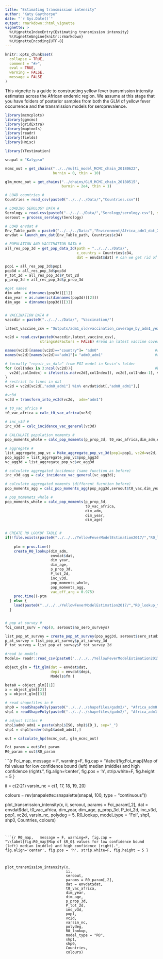 ```yaml
---
title: "Estimating transmission intensity"
author: "Katy Gaythorpe"
date: "`r Sys.Date()`"
output: rmarkdown::html_vignette
vignette: >
  %\VignetteIndexEntry{Estimating transmission intensity}
  %\VignetteEngine{knitr::rmarkdown}
  %\VignetteEncoding{UTF-8}
---
```


```r
knitr::opts_chunk$set(
  collapse = TRUE,
  comment = "#>",
  eval = TRUE,
  warning = FALSE,
  message = FALSE
)
```

This vignette is a guide to constructing yellow fever transmission intensity estimates across the African endemic region. We assume at this stage that you have folders of posterior samples from both the GLM of yellow fever occurrence and the transmission models for seroprevalence.

```r
library(mcmcplots)
library(ggmcmc)
library(gridExtra)
library(maptools)
library(readr)
library(fields)
library(Hmisc)

library(YFestimation)

snapal = "Kalypso"

mcmc_out = get_chains("../../multi_model_MCMC_chain_20180622", 
                      burnin = 0, thin = 10)

glm_mcmc_out = get_chains("../chains/GLM_MCMC_chain_20180515", 
                          burnin = 2e4, thin = 1)

```

```r

# LOAD countries #
Countries = read_csv(paste0("../../../Data/","Countries.csv"))

# LOADING SEROLOGY DATA #
Serology = read.csv(paste0("../../../Data/","Serology/serology.csv"), stringsAsFactors = FALSE)
seroout = process_serology(Serology)

# LOAD envdat #
Env_Table_path = paste0("../../../Data/","Environment/Africa_adm1_dat_2017.csv") #this file is adapted by hand to have latest outbreaks
envdat = launch_env_dat(Env_Table_path, Countries$c34)

# POPULATION AND VACCINATION DATA #
all_res_pop_3d = get_pop_data_3d(path = "../../../Data/", 
                                 c_country = Countries$c34, 
                                 dat = envdat$dat) # can we get rid of envdat dependency?

pop1 = all_res_pop_3d$pop1                           
pop3d = all_res_pop_3d$pop3d                               
P_tot_2d = all_res_pop_3d$P_tot_2d                                   
p_prop_3d = all_res_pop_3d$p_prop_3d                                

#get names
dim_adm  = dimnames(pop3d)[[1]]
dim_year = as.numeric(dimnames(pop3d)[[2]])
dim_age  = dimnames(pop3d)[[3]]


# VACCINATION DATA #
vaccdir = paste0("../../../Data/", "Vaccination/")

latest_vaccine_csv = "Outputs/adm1_old/vaccination_coverage_by_adm1_year_age_base_skew0.csv"   #updated at end of 2017

vc2d = read.csv(paste0(vaccdir,latest_vaccine_csv), 
                stringsAsFactors = FALSE) #read in latest vaccine coverage estimates

names(vc2d)[names(vc2d)=="country"]= "adm0"                          #rename countries as adm0
names(vc2d)[names(vc2d)=="adm1"]= "adm0_adm1"                        #renames adm1 as adm0_adm1

# formally "repair_vc_data" from FOI model in Kevin's folder
for (colIndex in 3:ncol(vc2d)){                                      #before 1995, we have NA values for those aged >75
  vc2d[,colIndex] = ifelse(is.na(vc2d[,colIndex]), vc2d[,colIndex-1], vc2d[,colIndex])
}
# restrict to lines in dat
vc2d = vc2d[vc2d[,"adm0_adm1"] %in% envdat$dat[,"adm0_adm1"],]

#vc3d
vc3d = transform_into_vc3d(vc2d,  adm="adm1")

# t0_vac_africa #
t0_vac_africa = calc_t0_vac_africa(vc3d)

# inc_v3d #
inc_v3d = calc_incidence_vac_general(vc3d)
    
# CALCULATE population moments #
pop_moments_whole = calc_pop_moments(p_prop_3d, t0_vac_africa,dim_adm,dim_year,dim_age)

# aggregate #
list_aggregate_pop_vc = Make_aggregate_pop_vc_3d(pop1=pop1, vc2d=vc2d, sero_studies=seroout$sero_studies, adm1s=seroout$adm1s)
pop_agg3d = list_aggregate_pop_vc$pop_agg3d
vc_agg3d = list_aggregate_pop_vc$vc_agg3d

# calculate aggregated incidence (same function as before)
inc_v3d_agg = calc_incidence_vac_general(vc_agg3d);

# calculate aggregated moments (different fucntion before)
pop_moments_agg = calc_pop_moments_agg(pop_agg3d,seroout$t0_vac,dim_year,seroout$study_years)

# pop_momenets_whole #
pop_moments_whole = calc_pop_moments(p_prop_3d, 
                                     t0_vac_africa,
                                     dim_adm,
                                     dim_year,
                                     dim_age)
    

# CREATE R0 LOOKUP TABLE #
if(!file.exists(paste0("../../../YellowFeverModelEstimation2017/","R0_lookup_table.Rdata") )){
    
    ptm = proc.time()
    create_R0_lookup(dim_adm, 
                     envdat$dat, 
                     dim_year,
                     dim_age,
                     p_prop_3d,
                     P_tot_2d,
                     inc_v3d,
                     pop_moments_whole,
                     pop_moments_agg, 
                     vac_eff_arg = 0.975)
    proc.time()-ptm
  } else {
    load(paste0("../../../YellowFeverModelEstimation2017/","R0_lookup_table.Rdata") )
  }


# pop at survey #
foi_const_surv = rep(0, seroout$no_sero_surveys)

list_pop_at_survey = create_pop_at_survey(pop_agg3d, seroout$sero_studies, dim_year)
p_at_survey = list_pop_at_survey$p_at_survey_3d
P_tot_survey = list_pop_at_survey$P_tot_survey_2d

#read in models
Models= readr::read_csv(paste0("../../../YellowFeverModelEstimation2017/","Models.csv" ) ) 

object_glm = fit_glm(dat = envdat$dat, 
                     depi = envdat$depi, 
                     Models$fm )  

beta0 = object_glm[[1]]
x = object_glm[[2]]
y = object_glm[[3]]

# read shapefiles in #
shp0 = readShapePoly(paste0("../../../shapefiles/gadm2/", "Africa_adm0.shp")) #if gadm2
shp1 = readShapePoly(paste0("../../../shapefiles/gadm2/", "Africa_adm1.shp"))

# adjust titles #
shp1$adm0_adm1 = paste(shp1$ISO, shp1$ID_1, sep="_")
shp1 = shp1[order(shp1$adm0_adm1),]


```


```r

out = calculate_hpd(mcmc_out, glm_mcmc_out)

Foi_param = out$Foi_param
R0_param = out$R0_param

```


```{r Foi_map,  message = F, warning=F, fig.cap = "\\label{fig:Foi_map}Map of foi values for low confidence bound (left) median (middle) and high confidence (right).", fig.align='center', fig.pos = 'h', strip.white=F, fig.height = 5 }

ii = c(2:21)
varsin_nc = c(1, 17, 18, 19, 20) 

colours = rev(snapalette::snapalette(snapal, 100, type = "continuous"))

plot_transmission_intensity(x,
                            ii,
                            seroout,
                            params = Foi_param[,2],
                            dat = envdat$dat,
                            t0_vac_africa,
                            dim_year,
                            dim_age,
                            p_prop_3d,
                            P_tot_2d,
                            inc_v3d,
                            pop1,
                            vc2d,
                            varsin_nc,
                            polydeg = 5,
                            R0_lookup,
                            model_type = "Foi",
                            shp1,
                            shp0,
                            Countries,
                            colours)


```


```{r R0_map,   message = F, warning=F, fig.cap = "\\label{fig:R0_map}Map of $R_0$ values for low confidence bound (left) median (middle) and high confidence (right).", fig.align='center', fig.pos = 'h', strip.white=F, fig.height = 5 }



plot_transmission_intensity(x,
                            ii,
                            seroout,
                            params = R0_param[,2],
                            dat = envdat$dat,
                            t0_vac_africa,
                            dim_year,
                            dim_age,
                            p_prop_3d,
                            P_tot_2d,
                            inc_v3d,
                            pop1,
                            vc2d,
                            varsin_nc,
                            polydeg,
                            R0_lookup,
                            model_type = "R0",
                            shp1,
                            shp0,
                            Countries,
                            colours)

```
